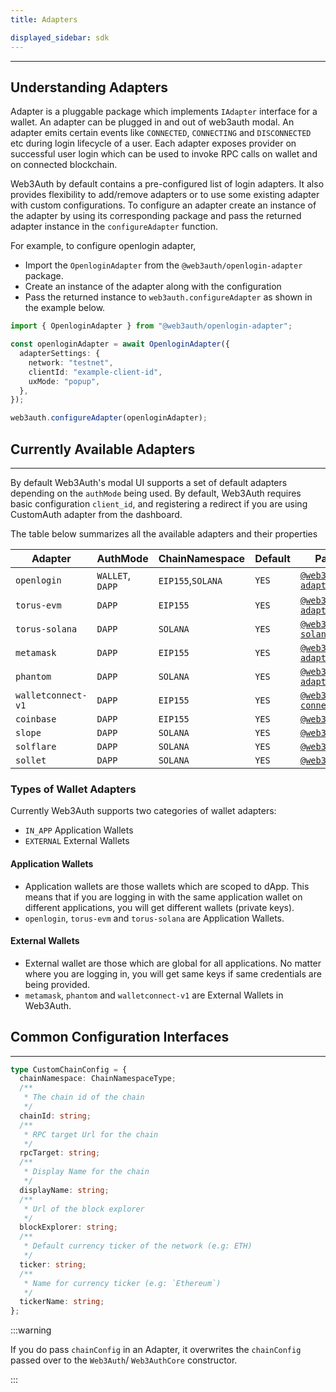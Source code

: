 ```yaml
---
title: Adapters

displayed_sidebar: sdk
---
```


---

## Understanding Adapters

Adapter is a pluggable package which implements `IAdapter` interface for a wallet. An adapter can be plugged in and out of web3auth modal. An adapter
emits certain events like `CONNECTED`, `CONNECTING` and `DISCONNECTED` etc during login lifecycle of a user. Each adapter exposes provider on
successful user login which can be used to invoke RPC calls on wallet and on connected blockchain.

Web3Auth by default contains a pre-configured list of login adapters. It also provides flexibility to add/remove adapters or to use some existing
adapter with custom configurations. To configure an adapter create an instance of the adapter by using its corresponding package and pass the returned
adapter instance in the `configureAdapter` function.

For example, to configure openlogin adapter,

- Import the `OpenloginAdapter` from the `@web3auth/openlogin-adapter` package.
- Create an instance of the adapter along with the configuration
- Pass the returned instance to `web3auth.configureAdapter` as shown in the example below.

```ts
import { OpenloginAdapter } from "@web3auth/openlogin-adapter";

const openloginAdapter = await OpenloginAdapter({
  adapterSettings: {
    network: "testnet",
    clientId: "example-client-id",
    uxMode: "popup",
  },
});

web3auth.configureAdapter(openloginAdapter);
```

## Currently Available Adapters

---

By default Web3Auth's modal UI supports a set of default adapters depending on the `authMode` being used. By default, Web3Auth requires basic
configuration `client_id`, and registering a redirect if you are using CustomAuth adapter from the dashboard.

The table below summarizes all the available adapters and their properties

| Adapter            | AuthMode         | ChainNamespace    | Default | Package Name                                                 |
| ------------------ | ---------------- | ----------------- | ------- | ------------------------------------------------------------ |
| `openlogin`        | `WALLET`, `DAPP` | `EIP155`,`SOLANA` | `YES`   | [`@web3auth/openlogin-adapter`](../openlogin)                |
| `torus-evm`        | `DAPP`           | `EIP155`          | `YES`   | [`@web3auth/torus-evm-adapter`](./torus-evm)                 |
| `torus-solana`     | `DAPP`           | `SOLANA`          | `YES`   | [`@web3auth/torus-solana-adapter`](./torus-solana)           |
| `metamask`         | `DAPP`           | `EIP155`          | `YES`   | [`@web3auth/metamask-adapter`](./metamask)                   |
| `phantom`          | `DAPP`           | `SOLANA`          | `YES`   | [`@web3auth/phantom-adapter`](./phantom)                     |
| `walletconnect-v1` | `DAPP`           | `EIP155`          | `YES`   | [`@web3auth/wallet-connect-v1-adapter`](./wallet-connect-v1) |
| `coinbase`         | `DAPP`           | `EIP155`          | `YES`   | [`@web3auth/coinbase`](./coinbase)                           |
| `slope`            | `DAPP`           | `SOLANA`          | `YES`   | [`@web3auth/slope`](./slope)                                 |
| `solflare`         | `DAPP`           | `SOLANA`          | `YES`   | [`@web3auth/solflare`](./solflare)                           |
| `sollet`           | `DAPP`           | `SOLANA`          | `YES`   | [`@web3auth/sollet`](./sollet)                               |

### Types of Wallet Adapters

Currently Web3Auth supports two categories of wallet adapters:

- `IN_APP` Application Wallets
- `EXTERNAL` External Wallets

#### Application Wallets

- Application wallets are those wallets which are scoped to dApp. This means that if you are logging in with the same application wallet on different
  applications, you will get different wallets (private keys).
- `openlogin`, `torus-evm` and `torus-solana` are Application Wallets.

#### External Wallets

- External wallet are those which are global for all applications. No matter where you are logging in, you will get same keys if same credentials are
  being provided.
- `metamask`, `phantom` and `walletconnect-v1` are External Wallets in Web3Auth.

## Common Configuration Interfaces

---

```ts
type CustomChainConfig = {
  chainNamespace: ChainNamespaceType;
  /**
   * The chain id of the chain
   */
  chainId: string;
  /**
   * RPC target Url for the chain
   */
  rpcTarget: string;
  /**
   * Display Name for the chain
   */
  displayName: string;
  /**
   * Url of the block explorer
   */
  blockExplorer: string;
  /**
   * Default currency ticker of the network (e.g: ETH)
   */
  ticker: string;
  /**
   * Name for currency ticker (e.g: `Ethereum`)
   */
  tickerName: string;
};
```

:::warning

If you do pass `chainConfig` in an Adapter, it overwrites the `chainConfig` passed over to the `Web3Auth`/ `Web3AuthCore` constructor.

:::
